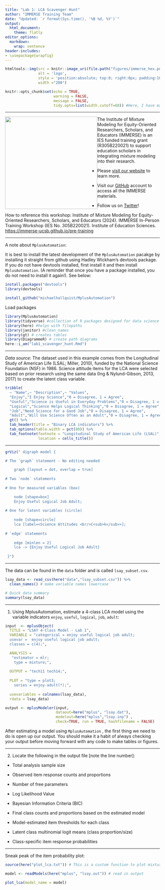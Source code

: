 ```yaml
---
title: "Lab 1: LCA Scavenger Hunt"
author: "IMMERSE Training Team"
date: "Updated: `r format(Sys.time(), '%B %d, %Y')`"
output:
  html_document:
    theme: flatly
editor_options:
  markdown:
    wrap: sentence
header-includes:
- \usepackage{wrapfig}     
---
```


```r
htmltools::img(src = knitr::image_uri(file.path("figures/immerse_hex.png")), 
               alt = 'logo', 
               style = 'position:absolute; top:0; right:0px; padding:10px;',
               width ="200")
```

```r
knitr::opts_chunk$set(echo = TRUE, 
                      warning = FALSE,
                      message = FALSE,
                      tidy.opts=list(width.cutoff=60)) #Here, I have made it so that when you knit your .rmd, warnings and messages will not show up in the html markdown. 
```

------------------------------------------------------------------------

![](figures/IESNewLogo.jpg){style="float: left;" width="300"}

The Institute of Mixture Modeling for Equity-Oriented Researchers, Scholars, and Educators (IMMERSE) is an IES funded training grant (R305B220021) to support education scholars in integrating mixture modeling into their research.

-   Please [visit our website](https://immerse.education.ucsb.edu/) to learn more.

-   Visit our [GitHub](https://github.com/immerse-ucsb) account to access all the IMMERSE materials.

-   Follow us on [Twitter](https://twitter.com/IMMERSE_UCSB)!

How to reference this workshop: Institute of Mixture Modeling for Equity-Oriented Researchers, Scholars, and Educators (2024).
IMMERSE In-Person Training Workshop (IES No. 305B220021).
Institute of Education Sciences.
<https://immerse-ucsb.github.io/pre-training>


------------------------------------------------------------------------

A note about `MplusAutomation`: 

It is best to install the latest development of the `MplusAutomation` pacakge by installing it straight from github using Hadley Wickham's devtools package. If you do not have devtools installed, first install it and then install `MplusAutomation`. (A reminder that once you have a package installed, you do not need to install it again!). See below:

```r
install.packages("devtools")
library(devtools)

install_github("michaelhallquist/MplusAutomation")
```

Load packages

```r
library(MplusAutomation)
library(tidyverse) #collection of R packages designed for data science
library(here) #helps with filepaths
library(janitor) #clean_names
library(gt) # creates tables
library(DiagrammeR) # create path diagrams
here::i_am("lab1_scavenger_hunt.Rmd")
```

------------------------------------------------------------------------

*Data source*: The dataset used in this example comes from the Longitudinal Study of American Life (LSAL; Miller, 2010), funded by the National Science Foundation (NSF) in 1986. Science attitude items for the LCA were selected based on prior research using the same data (Ing & Nylund-Gibson, 2013, 2017) to create the latent class variable.

```r
tribble(
  ~ "Name",~ "Description",~ "Values",
  "Enjoy","I Enjoy Science","0 = Disagree, 1 = Agree",
  "Useful","Science is Useful in Everyday Problems","0 = Disagree, 1 = Agree",
  "Logical","Science Helps Logical Thinking","0 = Disagree, 1 = Agree",
  "Job","Need Science for a Good Job","0 = Disagree, 1 = Agree",
  "Adult","Will Use Science Often as an Adult","0 = Disagree, 1 = Agree") %>%
  gt() %>%
  tab_header(title = "Binary LCA indicators") %>%
  tab_options(table.width = pct(80)) %>%
  tab_footnote(footnote = "Longitudinal Study of American Life (LSAL)",
               location = cells_title())
```

------------------------------------------------------------------------

```r

grViz(" digraph model {

# The `graph` statement - No editing needed

    graph [layout = dot, overlap = true]
 
# Two `node` statements
 
# One for measured variables (box) 

    node [shape=box]
    Enjoy Useful Logical Job Adult;
 
# One for latent variables (circle) 
 
    node [shape=circle]
    lca [label=<Science Attitudes <br/>C<sub>k</sub>>];
    
# `edge` statements
 
    edge [minlen = 2]
    lca -> {Enjoy Useful Logical Job Adult}
 
 }") 
```

------------------------------------------------------------------------

The data can be found in the `data` folder and is called `lsay_subset.csv`.

```r
lsay_data <- read_csv(here("data","lsay_subset.csv")) %>% 
  clean_names() # make variable names lowercase

# Quick data summary
summary(lsay_data)
```

------------------------------------------------------------------------

1.  Using MplusAutomation, estimate a 4-class LCA model using the variable indicators `enjoy`, `useful`, `logical`, `job`, `adult`:

```r
input  <- mplusObject(
  TITLE = "LSAY 4-Class Model - Lab 1", 
  VARIABLE = "categorical = enjoy useful logical job adult;
  usevar =  enjoy useful logical job adult; 
  classes = c(4);",

  ANALYSIS = 
   "estimator = mlr; 
    type = mixture;",
  
  OUTPUT = "tech11 tech14;",
  
  PLOT = "type = plot3; 
    series = enjoy-adult(*);",
  
  usevariables = colnames(lsay_data),
  rdata = lsay_data)

output <- mplusModeler(input,
                       dataout=here("mplus", "lsay.dat"),
                       modelout=here("mplus","lsay.inp") ,
                       check=TRUE, run = TRUE, hashfilename = FALSE)
```

After estimating a model using `MplusAutomation` , the first thing we need to do is open up our output.
You should make it a habit of always checking your output before moving forward with any code to make tables or figures.

------------------------------------------------------------------------

2.  Locate the following in the output file [note the line number]:

-   Total analysis sample size 

-   Observed item response counts and proportions

-   Number of free parameters

-   Log Likelihood Value

-   Bayesian Information Criteria (BIC)

-   Final class counts and proportions based on the estimated model

-   Model-estimated item thresholds for each class

-   Latent class multinomial logit means (class proportion/size)

-   Class-specific item response probabilities

------------------------------------------------------------------------

Sneak peak of the item probability plot:

```r
source(here("plot_lca.txt")) # This is a custom function to plot mixtures from the Mplus output

model <- readModels(here("mplus", "lsay.out")) # read in output

plot_lca(model_name = model)
```

